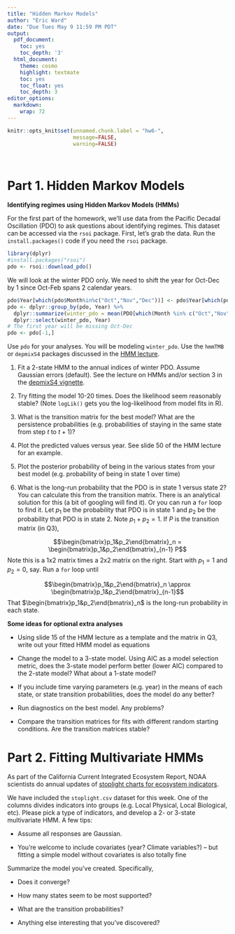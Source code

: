 ```yaml
---
title: "Hidden Markov Models"
author: "Eric Ward"
date: "Due Tues May 9 11:59 PM PDT"
output:
  pdf_document:
    toc: yes
    toc_depth: '3'
  html_document:
    theme: cosmo
    highlight: textmate
    toc: yes
    toc_float: yes
    toc_depth: 3
editor_options: 
  markdown: 
    wrap: 72
---
```


```r
knitr::opts_knit$set(unnamed.chunk.label = "hw6-",
                     message=FALSE,
                     warning=FALSE)
```

<br>

# Part 1. Hidden Markov Models {#sec-hmm}

**Identifying regimes using Hidden Markov Models (HMMs)**

For the first part of the homework, we'll use data from the Pacific
Decadal Oscillation (PDO) to ask questions about identifying regimes.
This dataset can be accessed via the `rsoi` package. First, let's grab
the data. Run the `install.packages()` code if you need the `rsoi`
package.

```r
library(dplyr)
#install.packages("rsoi")
pdo <- rsoi::download_pdo()
```

We will look at the winter PDO only. We need to shift the year for
Oct-Dec by 1 since Oct-Feb spans 2 calendar years.

```r
pdo$Year[which(pdo$Month%in%c("Oct","Nov","Dec"))] <- pdo$Year[which(pdo$Month%in%c("Oct","Nov","Dec"))] + 1
pdo <- dplyr::group_by(pdo, Year) %>%
  dplyr::summarize(winter_pdo = mean(PDO[which(Month %in% c("Oct","Nov","Dec","Jan","Feb"))])) %>% 
  dplyr::select(winter_pdo, Year)
# The first year will be missing Oct-Dec
pdo <- pdo[-1,]
```

Use `pdo` for your analyses. You will be modeling `winter_pdo`. Use the
`hmmTMB` or `depmixS4` packages discussed in the [HMM
lecture](https://atsa-es.github.io/atsa/Lectures/Week%205/lec_10_hmm.html#1).

1.  Fit a 2-state HMM to the annual indices of winter PDO. Assume
    Gaussian errors (default). See the lecture on HMMs and/or section 3
    in the [depmixS4
    vignette](https://cran.r-project.org/web/packages/depmixS4/vignettes/depmixS4.pdf).

2.  Try fitting the model 10-20 times. Does the likelihood seem
    reasonably stable? (Note `logLik()` gets you the log-likelihood from
    model fits in R).

3.  What is the transition matrix for the best model? What are the
    persistence probabilities (e.g. probabilities of staying in the same
    state from step $t$ to $t+1$)?

4.  Plot the predicted values versus year. See slide 50 of the HMM
    lecture for an example.

5.  Plot the posterior probability of being in the various states from
    your best model (e.g. probability of being in state 1 over time)

6.  What is the long-run probability that the PDO is in state 1 versus
    state 2? You can calculate this from the transition matrix. There is
    an analytical solution for this (a bit of googling will find it). Or
    you can run a `for` loop to find it. Let $p_1$ be the probability
    that PDO is in state 1 and $p_2$ be the probability that PDO is in
    state 2. Note $p_1 + p_2 = 1$. If $P$ is the transition matrix (in
    Q3),

$$\begin{bmatrix}p_1&p_2\end{bmatrix}_n = \begin{bmatrix}p_1&p_2\end{bmatrix}_{n-1} P$$
Note this is a 1x2 matrix times a 2x2 matrix on the right. Start with
$p_1=1$ and $p_2=0$, say. Run a `for` loop until

$$\begin{bmatrix}p_1&p_2\end{bmatrix}_n \approx \begin{bmatrix}p_1&p_2\end{bmatrix}_{n-1}$$
That $\begin{bmatrix}p_1&p_2\end{bmatrix}_n$ is the long-run probability
in each state.

**Some ideas for optional extra analyses**

-   Using slide 15 of the HMM lecture as a template and the matrix in
    Q3, write out your fitted HMM model as equations

-   Change the model to a 3-state model. Using AIC as a model selection
    metric, does the 3-state model perform better (lower AIC) compared
    to the 2-state model? What about a 1-state model?

-   If you include time varying parameters (e.g. year) in the means of
    each state, or state transition probabilities, does the model do any
    better?

-   Run diagnostics on the best model. Any problems?

-   Compare the transition matrices for fits with different random
    starting conditions. Are the transition matrices stable?

# Part 2. Fitting Multivariate HMMs

As part of the California Current Integrated Ecosystem Report, NOAA
scientists do annual updates of [stoplight charts for ecosystem
indicators](https://www.fisheries.noaa.gov/west-coast/science-data/ocean-conditions-indicators-trends).

We have included the `stoplight.csv` dataset for this week. One of the
columns divides indicators into groups (e.g. Local Physical, Local
Biological, etc). Please pick a type of indicators, and develop a 2- or
3-state multivariate HMM. A few tips:

-   Assume all responses are Gaussian.

-   You're welcome to include covariates (year? Climate variables?) --
    but fitting a simple model without covariates is also totally fine

Summarize the model you've created. Specifically,

-   Does it converge?

-   How many states seem to be most supported?

-   What are the transition probabilities?

-   Anything else interesting that you've discovered?
